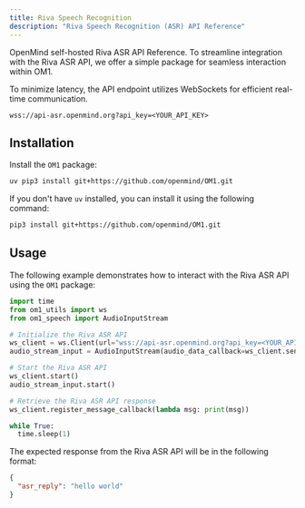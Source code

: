 ```yaml
---
title: Riva Speech Recognition
description: "Riva Speech Recognition (ASR) API Reference"
---
```


OpenMind self-hosted Riva ASR API Reference. To streamline integration with the Riva ASR API, we offer a simple package for seamless interaction within OM1.

To minimize latency, the API endpoint utilizes WebSockets for efficient real-time communication.

```
wss://api-asr.openmind.org?api_key=<YOUR_API_KEY>
```

## Installation

Install the `OM1` package:

```bash install OM1
uv pip3 install git+https://github.com/openmind/OM1.git
```

If you don't have `uv` installed, you can install it using the following command:

```bash install OM1
pip3 install git+https://github.com/openmind/OM1.git
```

## Usage

The following example demonstrates how to interact with the Riva ASR API using the `OM1` package:

```python usage
import time
from om1_utils import ws
from om1_speech import AudioInputStream

# Initialize the Riva ASR API
ws_client = ws.Client(url="wss://api-asr.openmind.org?api_key=<YOUR_API_KEY>")
audio_stream_input = AudioInputStream(audio_data_callback=ws_client.send_message)

# Start the Riva ASR API
ws_client.start()
audio_stream_input.start()

# Retrieve the Riva ASR API response
ws_client.register_message_callback(lambda msg: print(msg))

while True:
  time.sleep(1)
```

The expected response from the Riva ASR API will be in the following format:

```json response
{
  "asr_reply": "hello world"
}
```